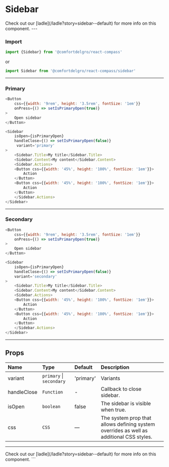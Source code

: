 
# Sidebar

<Callout>
  Check out our [ladle](/ladle?story=sidebar--default) for more info on this
  component.
</Callout>
---

### Import

```js
import {Sidebar} from '@comfortdelgro/react-compass'
```

or

```js
import Sidebar from '@comfortdelgro/react-compass/sidebar'
```

---

### Primary

<PrimarySidebar />

```js
<Button
    css={{width: '9rem', height: '3.5rem', fontSize: '1em'}}
    onPress={() => setIsPrimaryOpen(true)}
>
    Open sidebar
</Button>

<Sidebar
    isOpen={isPrimaryOpen}
    handleClose={() => setIsPrimaryOpen(false)}
     variant='primary'
>
    <Sidebar.Title>My title</Sidebar.Title>
    <Sidebar.Content>My content</Sidebar.Content>
    <Sidebar.Actions>
    <Button css={{width: '45%', height: '100%', fontSize: '1em'}}>
        Action
    </Button>
    <Button css={{width: '45%', height: '100%', fontSize: '1em'}}>
        Action
    </Button>
    </Sidebar.Actions>
</Sidebar>
```

---

### Secondary

<SecondarySidebar />

```js
<Button
    css={{width: '9rem', height: '3.5rem', fontSize: '1em'}}
    onPress={() => setIsPrimaryOpen(true)}
>
    Open sidebar
</Button>

<Sidebar
    isOpen={isPrimaryOpen}
    handleClose={() => setIsPrimaryOpen(false)}
    variant='secondary'
>
    <Sidebar.Title>My title</Sidebar.Title>
    <Sidebar.Content>My content</Sidebar.Content>
    <Sidebar.Actions>
    <Button css={{width: '45%', height: '100%', fontSize: '1em'}}>
        Action
    </Button>
    <Button css={{width: '45%', height: '100%', fontSize: '1em'}}>
        Action
    </Button>
    </Sidebar.Actions>
</Sidebar>
```

---

## Props

| Name        | Type                     | Default   | Description                                                                             |
| :---------- | :----------------------- | :-------- | :-------------------------------------------------------------------------------------- |
| variant     | `primary` \| `secondary` | 'primary' | Variants                                                                                |
| handleClose | `Function`               | -         | Callback to close sidebar.                                                              |
| isOpen      | `boolean`                | false     | The sidebar is visible when true.                                                       |
| css         | `CSS`                    | —         | The system prop that allows defining system overrides as well as additional CSS styles. |

---

<Callout>
  Check out our [ladle](/ladle?story=sidebar--default) for more info on this
  component.
</Callout>
```
